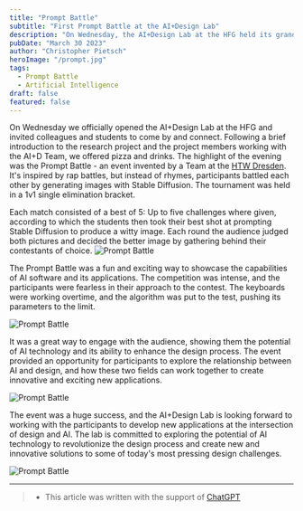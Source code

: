 ```yaml
---
title: "Prompt Battle"
subtitle: "First Prompt Battle at the AI+Design Lab"
description: "On Wednesday, the AI+Design Lab at the HFG held its grand opening. The evening began with a cozy exchange of ideas, drinks, and snacks, followed by the highly anticipated Prompt Battle. The Prompt Battle was a humorous contest where participants went head to head, using text prompts to generate images through a AI software. The audience then decided which image was the winner. It was a great night of creativity, laughs, and a bit of healthy competition."
pubDate: "March 30 2023"
author: "Christopher Pietsch"
heroImage: "/prompt.jpg"
tags:
  - Prompt Battle
  - Artificial Intelligence
draft: false
featured: false
---
```


On Wednesday we officially opened the AI+Design Lab at the HFG and invited colleagues and students to come by and connect.
Following a brief introduction to the research project and the project members working with the AI+D Team, we offered pizza and drinks.
The highlight of the evening was the Prompt Battle - an event invented by a Team at the [HTW Dresden](https://htw-dresden.de).
It's inspired by rap battles, but instead of rhymes, participants battled each other by generating images with Stable Diffusion.
The tournament was held in a 1v1 single elimination bracket.

Each match consisted of a best of 5: Up to five challenges where given, according to which the students then took their best shot at prompting Stable Diffusion to produce a witty image.
Each round the audience judged both pictures and decided the better image by gathering behind their contestants of choice.
![Prompt Battle](./images/1.jpg)

The Prompt Battle was a fun and exciting way to showcase the capabilities of AI software and its applications. The competition was intense, and the participants were fearless in their approach to the contest. The keyboards were working overtime, and the algorithm was put to the test, pushing its parameters to the limit.

![Prompt Battle](./images/2.jpg)

It was a great way to engage with the audience, showing them the potential of AI technology and its ability to enhance the design process. The event provided an opportunity for participants to explore the relationship between AI and design, and how these two fields can work together to create innovative and exciting new applications.

![Prompt Battle](./images/3.jpg)

The event was a huge success, and the AI+Design Lab is looking forward to working with the participants to develop new applications at the intersection of design and AI. The lab is committed to exploring the potential of AI technology to revolutionize the design process and create new and innovative solutions to some of today's most pressing design challenges.

![Prompt Battle](./images/4.jpg)

---

> - This article was written with the support of [ChatGPT](https://chat.openai.com/)
